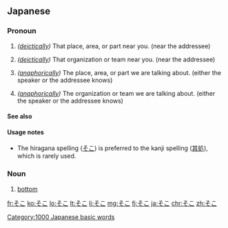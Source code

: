 ==Japanese==
===Pronoun===
{{ja-pos|pronoun}}
# {{ja-def|其処}} ''([[deictically]])'' That place, area, or part near you. (near the addressee)
# {{ja-def|其処}} ''([[deictically]])'' That organization or team near you. (near the addressee)
# {{ja-def|其処}} ''([[anaphorically]])'' The place, area, or part we are talking about. (either the speaker or the addressee knows)
# {{ja-def|其処}} ''([[anaphorically]])'' The organization or team we are talking about. (either the speaker or the addressee knows)

====See also====
{{Japanese demonstratives}}

====Usage notes====
*The hiragana spelling ([[そこ]]) is preferred to the kanji spelling ([[其処]]), which is rarely used.

===Noun===
{{ja-noun}}

# {{ja-def|底}} [[bottom]]

[[Category:1000 Japanese basic words]]

[[fr:そこ]]
[[ko:そこ]]
[[lo:そこ]]
[[lt:そこ]]
[[li:そこ]]
[[mg:そこ]]
[[fj:そこ]]
[[ja:そこ]]
[[chr:そこ]]
[[zh:そこ]]